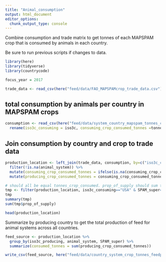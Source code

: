 ```yaml
---
title: "Animal_consumption"
output: html_document
editor_options: 
  chunk_output_type: console
---
```


Combine consumption and trade matrix to get tonnes of each MAPSPAM crop that is consumed by animals in each country.

Be sure to run previous scripts if changes to data.

```r

library(here)
library(tidyverse)
library(countrycode)

focus_year = 2017

trade_data <- read_csv(here("feed/data/FAO_MAPSPAMcrop_trade_data.csv"))
```


## total consumption by animals per country in MAPSPAM crops
```r

consumption <- read_csv(here("feed/data/system_country_mapspam_tonnes_consumption.csv")) %>%
  rename(iso3c_consuming = iso3c, consuming_crop_consumed_tonnes =tonnes_product)

```


## Join consumption by country and crop to trade data

```r

production_location <- left_join(trade_data, consumption, by=c("iso3c_consuming", "SPAM_super")) %>%
  filter(!is.na(animal_system)) %>%
  mutate(consuming_crop_consumed_tonnes = ifelse(is.na(consuming_crop_consumed_tonnes), 0, consuming_crop_consumed_tonnes)) %>%
  mutate(producing_crop_consumed_tonnes = consuming_crop_consumed_tonnes * prop_of_supply)

# should all be equal tonnes_crop_consumed. prop_of_supply should sum to 1.
tmp <- filter(production_location, iso3c_consuming=="USA" & SPAM_super=="maiz" & animal_system == "cows_feedlot_meat")
tmp
summary(tmp)
sum(tmp$prop_of_supply)

head(production_location)

```


Summarize by producing country to get the total production of feed for animal systems across all countries.

```r
feed_source <- production_location %>%
  group_by(iso3c_producing, animal_system, SPAM_super) %>%
  summarize(consumed_tonnes = sum(producing_crop_consumed_tonnes)) 

write_csv(feed_source, here("feed/data/country_system_crop_tonnes_feedproduced.csv"))
```


